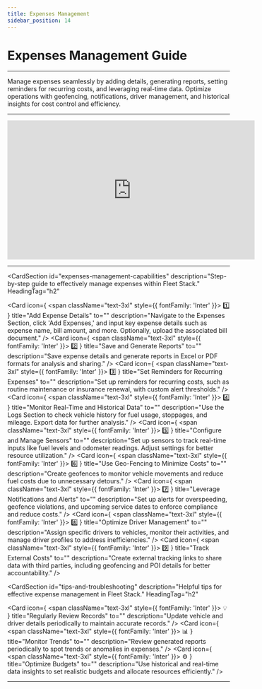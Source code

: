 ```yaml
---
title: Expenses Management
sidebar_position: 14
---
```


# Expenses Management Guide

---

Manage expenses seamlessly by adding details, generating reports, setting reminders for recurring costs, and leveraging real-time data. Optimize operations with geofencing, notifications, driver management, and historical insights for cost control and efficiency.

---

<div style={{ display: 'flex', justifyContent: 'center', marginTop: '20px' }}>
  <iframe
    width="560"
    height="315"
    src="https://www.youtube.com/embed/m2OEx0MvsFY?si=UmP26GuOi6Cp7PYR"
    title="Expenses Management Tutorial"
    frameBorder="0"
    allow="accelerometer; autoplay; clipboard-write; encrypted-media; gyroscope; picture-in-picture"
    allowFullScreen
  ></iframe>
</div>

---

<CardSection
  id="expenses-management-capabilities"
  description="Step-by-step guide to effectively manage expenses within Fleet Stack."
  HeadingTag="h2"
>
  <Card
    icon={
      <span className="text-3xl" style={{ fontFamily: 'Inter' }}>
        1️⃣
      </span>
    }
    title="Add Expense Details"
    to=""
    description="Navigate to the Expenses Section, click 'Add Expenses,' and input key expense details such as expense name, bill amount, and more. Optionally, upload the associated bill document."
  />
  <Card
    icon={
      <span className="text-3xl" style={{ fontFamily: 'Inter' }}>
        2️⃣
      </span>
    }
    title="Save and Generate Reports"
    to=""
    description="Save expense details and generate reports in Excel or PDF formats for analysis and sharing."
  />
  <Card
    icon={
      <span className="text-3xl" style={{ fontFamily: 'Inter' }}>
        3️⃣
      </span>
    }
    title="Set Reminders for Recurring Expenses"
    to=""
    description="Set up reminders for recurring costs, such as routine maintenance or insurance renewal, with custom alert thresholds."
  />
  <Card
    icon={
      <span className="text-3xl" style={{ fontFamily: 'Inter' }}>
        4️⃣
      </span>
    }
    title="Monitor Real-Time and Historical Data"
    to=""
    description="Use the Logs Section to check vehicle history for fuel usage, stoppages, and mileage. Export data for further analysis."
  />
  <Card
    icon={
      <span className="text-3xl" style={{ fontFamily: 'Inter' }}>
        5️⃣
      </span>
    }
    title="Configure and Manage Sensors"
    to=""
    description="Set up sensors to track real-time inputs like fuel levels and odometer readings. Adjust settings for better resource utilization."
  />
  <Card
    icon={
      <span className="text-3xl" style={{ fontFamily: 'Inter' }}>
        6️⃣
      </span>
    }
    title="Use Geo-Fencing to Minimize Costs"
    to=""
    description="Create geofences to monitor vehicle movements and reduce fuel costs due to unnecessary detours."
  />
  <Card
    icon={
      <span className="text-3xl" style={{ fontFamily: 'Inter' }}>
        7️⃣
      </span>
    }
    title="Leverage Notifications and Alerts"
    to=""
    description="Set up alerts for overspeeding, geofence violations, and upcoming service dates to enforce compliance and reduce costs."
  />
  <Card
    icon={
      <span className="text-3xl" style={{ fontFamily: 'Inter' }}>
        8️⃣
      </span>
    }
    title="Optimize Driver Management"
    to=""
    description="Assign specific drivers to vehicles, monitor their activities, and manage driver profiles to address inefficiencies."
  />
  <Card
    icon={
      <span className="text-3xl" style={{ fontFamily: 'Inter' }}>
        9️⃣
      </span>
    }
    title="Track External Costs"
    to=""
    description="Create external tracking links to share data with third parties, including geofencing and POI details for better accountability."
  />
</CardSection>

<CardSection
  id="tips-and-troubleshooting"
  description="Helpful tips for effective expense management in Fleet Stack."
  HeadingTag="h2"
>
  <Card
    icon={
      <span className="text-3xl" style={{ fontFamily: 'Inter' }}>
        💡
      </span>
    }
    title="Regularly Review Records"
    to=""
    description="Update vehicle and driver details periodically to maintain accurate records."
  />
  <Card
    icon={
      <span className="text-3xl" style={{ fontFamily: 'Inter' }}>
        📊
      </span>
    }
    title="Monitor Trends"
    to=""
    description="Review generated reports periodically to spot trends or anomalies in expenses."
  />
  <Card
    icon={
      <span className="text-3xl" style={{ fontFamily: 'Inter' }}>
        ⚙️
      </span>
    }
    title="Optimize Budgets"
    to=""
    description="Use historical and real-time data insights to set realistic budgets and allocate resources efficiently."
  />
</CardSection>


---

<head>
  <title>Fleet Stack Expenses Management</title>
  <meta
    name="description"
    content="Comprehensive guide for managing expenses in Fleet Stack, including expense entry, reports, reminders, and cost optimization tips."
  />
</head>
